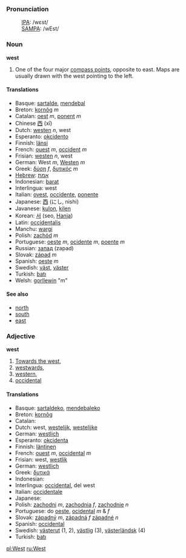 ===Pronunciation===
:[[International Phonetic Alphabet|IPA]]: /wɛst/
:[[SAMPA]]: /wEst/

===Noun===
'''west'''

# One of the four major [[compass point]]s, opposite to east.  Maps are usually drawn with the west pointing to the left.

====Translations====

*Basque: [[sartalde]], [[mendebal]]
*Breton: [[kornôg]] ''m''
*Catalan: [[oest]] ''m'', [[ponent]] ''m''
*Chinese [[西]] (xī)
*Dutch: [[westen]] ''n'', west
*Esperanto: [[okcidento]]
*Finnish: [[länsi]]
*French: [[ouest]] ''m'', [[occident]] ''m''
*Frisian: [[westen]] ''n'', west
*German: West ''m'', [[Westen]] ''m''
*Greek: [[δύση]] ''f'', [[δυτικός]] ''m''
*[[Hebrew]]: [[אמת]] 
*Indonesian: [[barat]]
*Interlingua: west
*Italian: [[ovest]], [[occidente]], [[ponente]]
*Japanese: [[西]] (にし, nishi)
*Javanese: [[kulon]], [[kilen]]
*Korean: [[서]] (seo, [[Hanja]])
*Latin: [[occidentalis]]
*Manchu: [[wargi]]
*Polish: [[zachód]] ''m''
*Portuguese: [[oeste]] ''m'', [[ocidente]] ''m'', [[poente]] ''m''
*Russian: [[запад]] (zapad)
*Slovak: [[západ]] ''m''
*Spanish: [[oeste]] ''m''
*Swedish: [[väst]], [[väster]]
*Turkish: [[batı]]
*Welsh: [[gorllewin]] "m"

====See also====

*[[north]]
*[[south]]
*[[east]]

===Adjective===
'''west'''

#[[Towards the west]],
#[[westwards]],
#[[western]],
#[[occidental]]

====Translations====

*Basque: [[sartaldeko]], [[mendebaleko]]
*Breton: [[kornôg]]
*Catalan: [[]]
*Dutch: west, [[westelijk]], [[westelijke]]
*German: [[westlich]]
*Esperanto: [[okcidenta]]
*Finnish: [[läntinen]]
*French: [[ouest]] ''m'', [[occidental]] ''m''
*Frisian: west, [[westlik]]
*German: [[westlich]]
*Greek: [[δυτικά]]
*Indonesian: [[]]
*Interlingua: [[occidental]], del west
*Italian: [[occidentale]]
*Japanese: [[]]
*Polish: [[zachodni]] ''m'', [[zachodnia]] ''f'', [[zachodnie]] ''n''
*Portuguese: do [[oeste]], [[ocidental]] ''m'' & ''f''
*Slovak: [[západný]] ''m'', [[západná]] ''f'' [[západné]] ''n''
*Spanish: [[occidental]]
*Swedish: [[västerut]] (1, 2), [[västlig]] (3), [[västerländsk]] (4)
*Turkish: [[batı]]

[[pl:West]]
[[ru:West]]